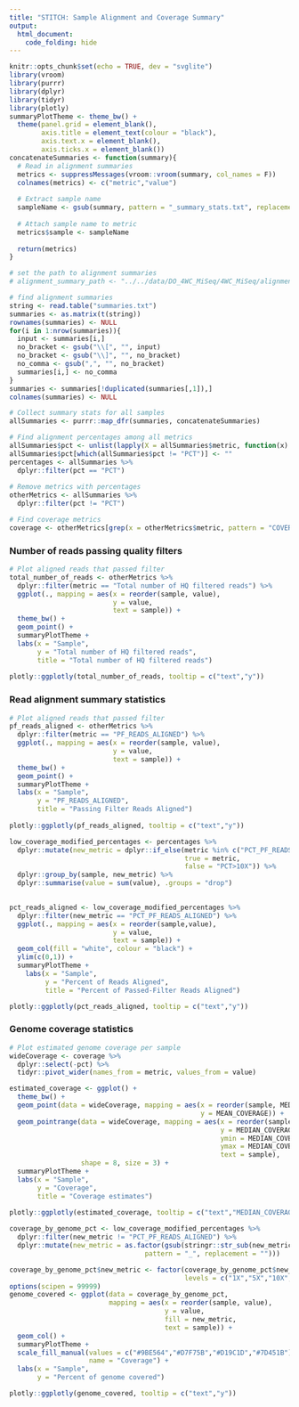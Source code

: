 ```yaml
---
title: "STITCH: Sample Alignment and Coverage Summary"
output: 
  html_document:
    code_folding: hide
---
```


```r
knitr::opts_chunk$set(echo = TRUE, dev = "svglite")
library(vroom)
library(purrr)
library(dplyr)
library(tidyr)
library(plotly)
summaryPlotTheme <- theme_bw() + 
  theme(panel.grid = element_blank(),
        axis.title = element_text(colour = "black"),
        axis.text.x = element_blank(),
        axis.ticks.x = element_blank())
concatenateSummaries <- function(summary){
  # Read in alignment summaries
  metrics <- suppressMessages(vroom::vroom(summary, col_names = F))
  colnames(metrics) <- c("metric","value")
  
  # Extract sample name
  sampleName <- gsub(summary, pattern = "_summary_stats.txt", replacement = "")
  
  # Attach sample name to metric
  metrics$sample <- sampleName
  
  return(metrics)
}
```

```r
# set the path to alignment summaries
# alignment_summary_path <- "../../data/DO_4WC_MiSeq/4WC_MiSeq/alignment_stats/"

# find alignment summaries
string <- read.table("summaries.txt")
summaries <- as.matrix(t(string))
rownames(summaries) <- NULL
for(i in 1:nrow(summaries)){
  input <- summaries[i,]
  no_bracket <- gsub("\\[", "", input)
  no_bracket <- gsub("\\]", "", no_bracket)
  no_comma <- gsub(",", "", no_bracket)
  summaries[i,] <- no_comma
}
summaries <- summaries[!duplicated(summaries[,1]),]
colnames(summaries) <- NULL

# Collect summary stats for all samples
allSummaries <- purrr::map_dfr(summaries, concatenateSummaries)

# Find alignment percentages among all metrics
allSummaries$pct <- unlist(lapply(X = allSummaries$metric, function(x) strsplit(x, split = "_")[[1]][1]))
allSummaries$pct[which(allSummaries$pct != "PCT")] <- ""
percentages <- allSummaries %>%
  dplyr::filter(pct == "PCT")
  
# Remove metrics with percentages
otherMetrics <- allSummaries %>%
  dplyr::filter(pct != "PCT")

# Find coverage metrics
coverage <- otherMetrics[grep(x = otherMetrics$metric, pattern = "COVERAGE"),]
```

### Number of reads passing quality filters

```r
# Plot aligned reads that passed filter
total_number_of_reads <- otherMetrics %>%
  dplyr::filter(metric == "Total number of HQ filtered reads") %>%
  ggplot(., mapping = aes(x = reorder(sample, value), 
                          y = value, 
                          text = sample)) + 
  theme_bw() + 
  geom_point() +
  summaryPlotTheme + 
  labs(x = "Sample",
       y = "Total number of HQ filtered reads",
       title = "Total number of HQ filtered reads")
  
plotly::ggplotly(total_number_of_reads, tooltip = c("text","y"))

```

### Read alignment summary statistics

```r
# Plot aligned reads that passed filter
pf_reads_aligned <- otherMetrics %>%
  dplyr::filter(metric == "PF_READS_ALIGNED") %>%
  ggplot(., mapping = aes(x = reorder(sample, value), 
                          y = value, 
                          text = sample)) + 
  theme_bw() + 
  geom_point() +
  summaryPlotTheme + 
  labs(x = "Sample",
       y = "PF_READS_ALIGNED",
       title = "Passing Filter Reads Aligned")
  
plotly::ggplotly(pf_reads_aligned, tooltip = c("text","y"))

```

```r
low_coverage_modified_percentages <- percentages %>%
  dplyr::mutate(new_metric = dplyr::if_else(metric %in% c("PCT_PF_READS_ALIGNED","PCT_1X","PCT_5X","PCT_10X"), 
                                            true = metric, 
                                            false = "PCT>10X")) %>%
  dplyr::group_by(sample, new_metric) %>%
  dplyr::summarise(value = sum(value), .groups = "drop")
  

pct_reads_aligned <- low_coverage_modified_percentages %>%
  dplyr::filter(new_metric == "PCT_PF_READS_ALIGNED") %>% 
  ggplot(., mapping = aes(x = reorder(sample,value), 
                          y = value,
                          text = sample)) + 
  geom_col(fill = "white", colour = "black") + 
  ylim(c(0,1)) + 
  summaryPlotTheme +
    labs(x = "Sample",
         y = "Percent of Reads Aligned",
         title = "Percent of Passed-Filter Reads Aligned")

plotly::ggplotly(pct_reads_aligned, tooltip = c("text","y"))
```

### Genome coverage statistics

```r
# Plot estimated genome coverage per sample
wideCoverage <- coverage %>%
  dplyr::select(-pct) %>%
  tidyr::pivot_wider(names_from = metric, values_from = value)

estimated_coverage <- ggplot() + 
  theme_bw() + 
  geom_point(data = wideCoverage, mapping = aes(x = reorder(sample, MEDIAN_COVERAGE), 
                                                y = MEAN_COVERAGE)) + 
  geom_pointrange(data = wideCoverage, mapping = aes(x = reorder(sample, MEDIAN_COVERAGE), 
                                                     y = MEDIAN_COVERAGE, 
                                                     ymin = MEDIAN_COVERAGE-SD_COVERAGE,
                                                     ymax = MEDIAN_COVERAGE+SD_COVERAGE,
                                                     text = sample),
                  shape = 8, size = 3) +
  summaryPlotTheme + 
  labs(x = "Sample",
       y = "Coverage",
       title = "Coverage estimates")
  
plotly::ggplotly(estimated_coverage, tooltip = c("text","MEDIAN_COVERAGE"))
```

```r
coverage_by_genome_pct <- low_coverage_modified_percentages %>%
  dplyr::filter(new_metric != "PCT_PF_READS_ALIGNED") %>%
  dplyr::mutate(new_metric = as.factor(gsub(stringr::str_sub(new_metric, start = 4), 
                                  pattern = "_", replacement = "")))

coverage_by_genome_pct$new_metric <- factor(coverage_by_genome_pct$new_metric, 
                                            levels = c("1X","5X","10X",">10X"))
options(scipen = 99999)
genome_covered <- ggplot(data = coverage_by_genome_pct,
                         mapping = aes(x = reorder(sample, value), 
                                       y = value, 
                                       fill = new_metric,
                                       text = sample)) + 
  geom_col() + 
  summaryPlotTheme + 
  scale_fill_manual(values = c("#9BE564","#D7F75B","#D19C1D","#7D451B"), 
                    name = "Coverage") + 
  labs(x = "Sample",
       y = "Percent of genome covered")

plotly::ggplotly(genome_covered, tooltip = c("text","y"))
```